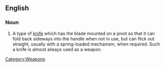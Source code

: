 {{wikipedia}}
==English==
===Noun===
{{en-noun|sg=[[flick]] [[knife]]|pl=[[flick knives]]}}
# A type of [[knife]] which has the blade mounted on a pivot so that it can fold back sideways into the handle when not in use, but can flick out straight, usually with a spring-loaded mechanism, when required.  Such a knife is almost always used as a weapon. [[Category:Weapons]]